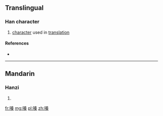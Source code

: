 ==Translingual==

===Han character===
{{Han char|rn=30|rad=口|as=10|sn=13|four=|canj=口手大木 (RQKD)|ids=⿰[[口]][[秦]]}}

# [[character]] used in [[translation]]

====References====
* {{Han ref|kx=0204.111|hdz=10664.030|uh=55EA|ud=21994}}

----

==Mandarin==

===Hanzi===
{{cmn-hanzi|pin=[[qín]] ([[qin2]])|wg=ch'in<sup>2</sup>}}

# {{defn|lang=cmn|sort=口10}}

[[fr:嗪]]
[[mg:嗪]]
[[pl:嗪]]
[[zh:嗪]]